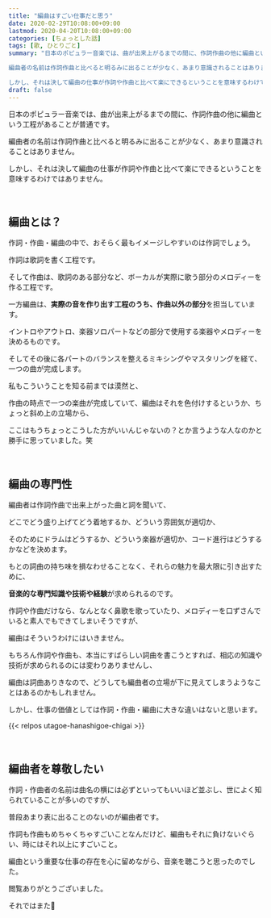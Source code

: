 ```yaml
---
title: "編曲はすごい仕事だと思う"
date: 2020-02-29T10:08:00+09:00
lastmod: 2020-04-20T10:08:00+09:00
categories: [ちょっとした話]
tags: [歌, ひとりごと]
summary: "日本のポピュラー音楽では、曲が出来上がるまでの間に、作詞作曲の他に編曲という工程があることが普通です。

編曲者の名前は作詞作曲と比べると明るみに出ることが少なく、あまり意識されることはありません。

しかし、それは決して編曲の仕事が作詞や作曲と比べて楽にできるということを意味するわけではありません。"
draft: false
---
```


日本のポピュラー音楽では、曲が出来上がるまでの間に、作詞作曲の他に編曲という工程があることが普通です。

編曲者の名前は作詞作曲と比べると明るみに出ることが少なく、あまり意識されることはありません。

しかし、それは決して編曲の仕事が作詞や作曲と比べて楽にできるということを意味するわけではありません。
<!--more--><br/>
## 編曲とは？

作詞・作曲・編曲の中で、おそらく最もイメージしやすいのは作詞でしょう。

作詞は歌詞を書く工程です。

そして作曲は、歌詞のある部分など、ボーカルが実際に歌う部分のメロディーを作る工程です。

一方編曲は、**実際の音を作り出す工程のうち、作曲以外の部分**を担当しています。

イントロやアウトロ、楽器ソロパートなどの部分で使用する楽器やメロディーを決めるものです。

そしてその後に各パートのバランスを整えるミキシングやマスタリングを経て、一つの曲が完成します。

私もこういうことを知る前までは漠然と、

作曲の時点で一つの楽曲が完成していて、編曲はそれを色付けするというか、ちょっと斜め上の立場から、

ここはもうちょっとこうした方がいいんじゃないの？とか言うような人なのかと勝手に思っていました。笑

<br/>

## 編曲の専門性

編曲者は作詞作曲で出来上がった曲と詞を聞いて、

どこでどう盛り上げてどう着地するか、どういう雰囲気が適切か、

そのためにドラムはどうするか、どういう楽器が適切か、コード進行はどうするかなどを決めます。

もとの詞曲の持ち味を損なわせることなく、それらの魅力を最大限に引き出すために、

**音楽的な専門知識や技術や経験**が求められるのです。

作詞や作曲だけなら、なんとなく鼻歌を歌っていたり、メロディーを口ずさんでいると素人でもできてしまいそうですが、

編曲はそういうわけにはいきません。

もちろん作詞や作曲も、本当にすばらしい詞曲を書こうとすれば、相応の知識や技術が求められるのには変わりありませんし、

編曲は詞曲ありきなので、どうしても編曲者の立場が下に見えてしまうようなことはあるのかもしれません。

しかし、仕事の価値としては作詞・作曲・編曲に大きな違いはないと思います。

{{< relpos utagoe-hanashigoe-chigai >}}

<br/>

## 編曲者を尊敬したい

作詞・作曲者の名前は曲名の横には必ずといってもいいほど並ぶし、世によく知られていることが多いのですが、

普段あまり表に出ることのないのが編曲者です。

作詞も作曲もめちゃくちゃすごいことなんだけど、編曲もそれに負けないぐらい、時にはそれ以上にすごいこと。

編曲という重要な仕事の存在を心に留めながら、音楽を聴こうと思ったのでした。

閲覧ありがとうございました。

それではまた:wave:
